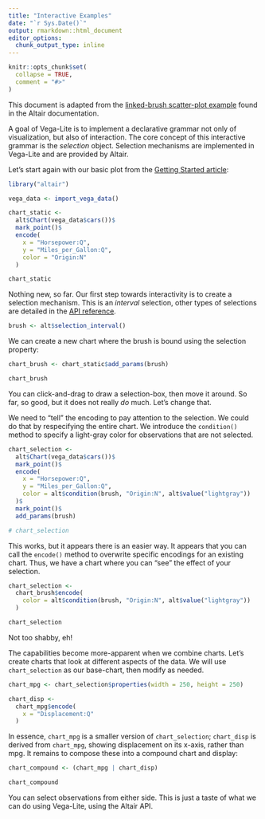 ```yaml
---
title: "Interactive Examples"
date: "`r Sys.Date()`"
output: rmarkdown::html_document
editor_options: 
  chunk_output_type: inline
---
```


```r
knitr::opts_chunk$set(
  collapse = TRUE,
  comment = "#>"
)
```

This document is adapted from the [linked-brush scatter-plot example](https://altair-viz.github.io/user_guide/selections.html#example-linked-brush-scatter-plot) found in the Altair documentation.

A goal of Vega-Lite is to implement a declarative grammar not only of visualization, but also of interaction. The core concept of this interactive grammar is the *selection* object. Selection mechanisms are implemented in Vega-Lite and are provided by Altair.

Let's start again with our basic plot from the [Getting Started article](altair.html):

```r
library("altair")

vega_data <- import_vega_data()

chart_static <- 
  alt$Chart(vega_data$cars())$
  mark_point()$
  encode(
    x = "Horsepower:Q",
    y = "Miles_per_Gallon:Q",
    color = "Origin:N"
  )

chart_static
```

Nothing new, so far. Our first step towards interactivity is to create a selection mechanism. This is an *interval* selection, other types of selections are detailed in the [API reference](https://altair-viz.github.io/user_guide/API.html#altair.selection).

```r
brush <- alt$selection_interval()
```

We can create a new chart where the brush is bound using the selection property:

```r
chart_brush <- chart_static$add_params(brush) 

chart_brush
```

You can click-and-drag to draw a selection-box, then move it around. So far, so good, but it does not really *do* much. Let's change that. 

We need to "tell" the encoding to pay attention to the selection. We could do that by respecifying the entire chart. We introduce the `condition()` method to specify a light-gray color for observations that are not selected.

```r
chart_selection <-
  alt$Chart(vega_data$cars())$
  mark_point()$
  encode(
    x = "Horsepower:Q",
    y = "Miles_per_Gallon:Q",
    color = alt$condition(brush, "Origin:N", alt$value("lightgray"))
  )$
  mark_point()$
  add_params(brush) 

# chart_selection
```

This works, but it appears there is an easier way. It appears that you can call the `encode()` method to overwrite specific encodings for an existing chart. Thus, we have a chart where you can "see" the effect of your selection.

```r
chart_selection <- 
  chart_brush$encode(
    color = alt$condition(brush, "Origin:N", alt$value("lightgray"))
  )

chart_selection
```

Not too shabby, eh!

The capabilities become more-apparent when we combine charts. Let's create charts that look at different aspects of the data. We will use `chart_selection` as our base-chart, then modify as needed.

```r
chart_mpg <- chart_selection$properties(width = 250, height = 250)

chart_disp <- 
  chart_mpg$encode(
    x = "Displacement:Q"
  )
```

In essence, `chart_mpg` is a smaller version of `chart_selection`; `chart_disp` is derived from `chart_mpg`, showing displacement on its x-axis, rather than mpg. It remains to compose these into a compound chart and display:

```r
chart_compound <- (chart_mpg | chart_disp)

chart_compound
```

You can select observations from either side. This is just a taste of what we can do using Vega-Lite, using the Altair API.
